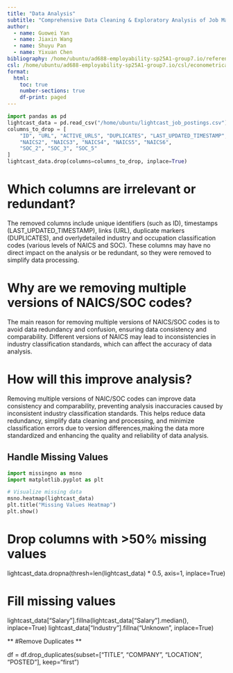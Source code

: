 ```yaml
---
title: "Data Analysis"
subtitle: "Comprehensive Data Cleaning & Exploratory Analysis of Job Market Trends"
author:
  - name: Guowei Yan
  - name: Jiaxin Wang
  - name: Shuyu Pan
  - name: Yixuan Chen
bibliography: /home/ubuntu/ad688-employability-sp25A1-group7.io/references.bib
csl: /home/ubuntu/ad688-employability-sp25A1-group7.io/csl/econometrica.csl
format: 
  html:
    toc: true
    number-sections: true
    df-print: paged
---
```


```python
import pandas as pd
lightcast_data = pd.read_csv("/home/ubuntu/lightcast_job_postings.csv")
columns_to_drop = [
    "ID", "URL", "ACTIVE_URLS", "DUPLICATES", "LAST_UPDATED_TIMESTAMP",
    "NAICS2", "NAICS3", "NAICS4", "NAICS5", "NAICS6",
    "SOC_2", "SOC_3", "SOC_5"
]
lightcast_data.drop(columns=columns_to_drop, inplace=True)
```

# Which columns are irrelevant or redundant?

The removed columns include unique identifiers (such as ID), timestamps (LAST_UPDATED_TIMESTAMP), links (URL), duplicate markers (DUPLICATES), and overlydetailed industry and occupation classification codes (various levels of NAICS and SOC). These columns may have no direct impact on the analysis or be redundant, so they were removed to simplify data processing.

# Why are we removing multiple versions of NAICS/SOC codes?
The main reason for removing multiple versions of NAICS/SOC codes is to avoid data redundancy and confusion, ensuring data consistency and comparability. Different versions of NAICS may lead to inconsistencies in industry classification standards, which can affect the accuracy of data analysis.

# How will this improve analysis?
Removing multiple versions of NAIC/SOC codes can improve data consistency and comparability, preventing analysis inaccuracies caused by inconsistent industry classification standards. This helps reduce data redundancy, simplify data cleaning and processing, and minimize classification errors due to version differences,making the data more standardized and enhancing the quality and reliability of data analysis.

## **Handle Missing Values**

```python
import missingno as msno
import matplotlib.pyplot as plt

# Visualize missing data
msno.heatmap(lightcast_data)
plt.title("Missing Values Heatmap")
plt.show()
```


# Drop columns with >50% missing values
lightcast_data.dropna(thresh=len(lightcast_data) * 0.5, axis=1, inplace=True)

# Fill missing values
lightcast_data["Salary"].fillna(lightcast_data["Salary"].median(), inplace=True)
lightcast_data["Industry"].fillna("Unknown", inplace=True)


** #Remove Duplicates **

df = df.drop_duplicates(subset=["TITLE", "COMPANY", "LOCATION", "POSTED"], keep="first")

